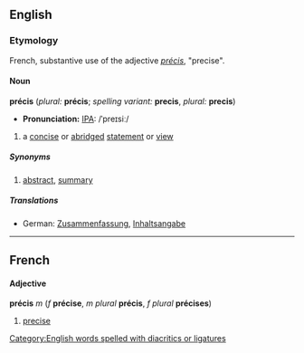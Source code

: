 ==English==
===Etymology===
French, substantive use of the adjective ''[[précis#French|précis]]'', "precise".
====Noun====
'''précis''' (''plural:'' '''précis'''; ''spelling variant:'' '''precis''', ''plural:'' '''precis''')
*'''Pronunciation:''' [[Pronunciation guide|IPA]]: /ˈpreɪsiː/
#a [[concise]] or [[abridge]]d [[statement]] or [[view]]
=====Synonyms=====
#[[abstract]], [[summary]]
=====Translations=====
*German: [[Zusammenfassung]], [[Inhaltsangabe]]

[[Category:English words spelled with diacritics or ligatures]]

----
==French==
====Adjective====
'''précis''' ''m'' (''f'' '''précise''', ''m plural'' '''précis''', ''f plural'' '''précises''')
#[[precise]]